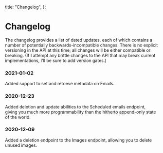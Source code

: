 
  title: "Changelog",
};

# Changelog

The changelog provides a list of dated updates, each of which contains a number of potentially backwards-incompatible changes. There is no explicit versioning in the API at this time; all changes will be either compatible or breaking. (If I attempt any brittle changes to the API that may break current implementations, I'll be sure to add version gates.)

### 2021-01-02

Added support to set and retrieve metadata on Emails.

### 2020-12-23

Added deletion and update abilities to the Scheduled emails endpoint, giving you much more programmability than the hitherto append-only state of the world.

### 2020-12-09

Added a deletion endpoint to the Images endpoint, allowing you to delete unused images.
